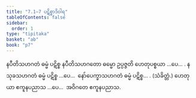 ```yaml
---
title: "7.1–7 ပဋိစ္စာဒိဝါရ"
tableOfContents: false
sidebar:
  order: 1
type: "tipitaka"
basket: "ab"
book: "p7"
---
```



<DynamicBreadcrumb />

<Division number="20" book="p7" e="ch" v="40" p="68">

<Paragraph number="42" book="p7">
နပီတိသဟဂတံ ဓမ္မံ ပဋိစ္စ နပီတိသဟဂတော ဓမ္မော ဥပ္ပဇ္ဇတိ ဟေတုပစ္စယာ …ပေ… .
</Paragraph>

<Paragraph number="43" book="p7">
နသုခသဟဂတံ ဓမ္မံ ပဋိစ္စ …ပေ…  နော်ပေက္ခာသဟဂတံ ဓမ္မံ ပဋိစ္စ… . (သံခိတ္တံ.)
</Paragraph>

<Paragraph number="44" book="p7">
ဟေတုယာ ဧကူနပညာသ …ပေ…  အဝိဂတေ ဧကူနပညာသ.
</Paragraph>
</Division>